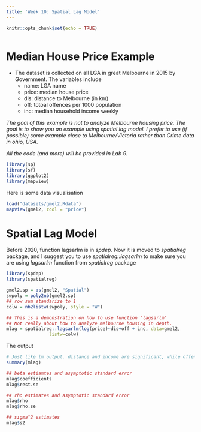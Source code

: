 ```yaml
---
title: 'Week 10: Spatial Lag Model'
---
```


<div style="margin-bottom:50px;">
```r
knitr::opts_chunk$set(echo = TRUE)
```

</div>



# Median House Price Example

* The dataset is collected on all LGA in great Melbourne in 2015 by Government. The variables include
  + name: LGA name
  + price: median house price
  + dis: distance to Melbourne (in km)
  + off: totoal offences per 1000 population
  + inc: median household income weekly

*The goal of this example is not to analyze Melbourne housing price. The goal is to show you an example using spatial lag model. I prefer to use (if possible) some example close to Melbourne/Victoria rather than Crime data in ohio, USA.*

*All the code (and more) will be provided in Lab 9.*


```r
library(sp)
library(sf)
library(ggplot2)
library(mapview)
```

Here is some data visualisation
```r
load("datasets/gmel2.Rdata")
mapView(gmel2, zcol = "price")
```




# Spatial Lag Model

Before 2020, function lagsarlm is in *spdep*. Now it is moved to *spatialreg* package, and I suggest you to use *spatialreg::lagsarlm* to make sure you are using *lagsarlm* function from *spatialreg* package

```r
library(spdep)
library(spatialreg)
```


```r
gmel2.sp = as(gmel2, "Spatial")
swpoly = poly2nb(gmel2.sp)
## row sum standarize to 1
colw = nb2listw(swpoly, style = "W")

## This is a demonstration on how to use function "lagsarlm"
## Not really about how to analyze melbourne housing in depth. 
mlag = spatialreg::lagsarlm(log(price)~dis+off + inc, data=gmel2, 
                listw=colw) 

```


The output

```r
# Just like lm output. distance and income are significant, while offense is not.
summary(mlag)
```


```r
## beta estiamtes and asymptotic standard error
mlag$coefficients
mlag$rest.se
```

```r
## rho estimates and asymptotic standard error
mlag$rho
mlag$rho.se
```

```r
## sigma^2 estimates
mlag$s2
```




